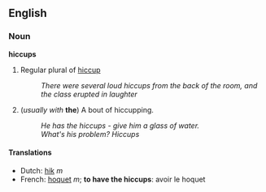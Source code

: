 ==English==
===Noun===

'''hiccups'''

# Regular plural of [[hiccup]]
#: ''There were several loud hiccups from the back of the room, and the class erupted in laughter''
#(''usually with'' '''the''') A bout of hiccupping.
#: ''He has the hiccups - give him a glass of water.''
#: ''What's his problem?  Hiccups''


====Translations====
*Dutch: [[hik]] ''m''
*French: [[hoquet]] ''m''; '''to have the hiccups''': avoir le hoquet